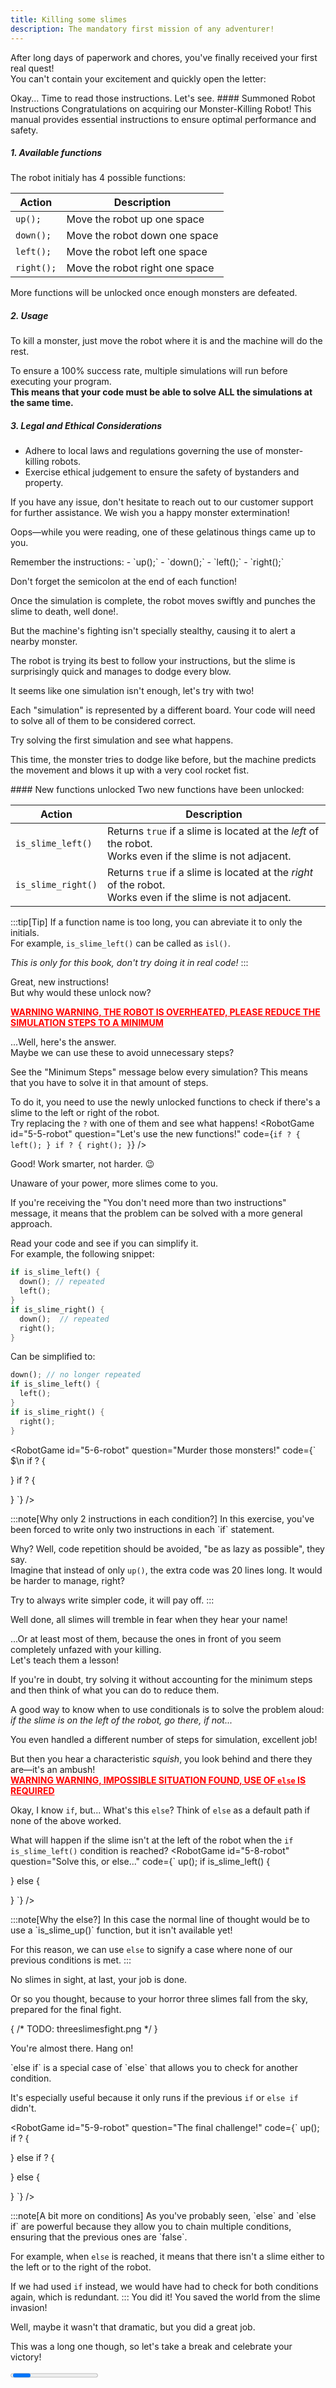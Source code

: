 ```yaml
---
title: Killing some slimes
description: The mandatory first mission of any adventurer!
---
```



<WIP />

After long days of paperwork and chores, you've finally received your first real quest!  
You can't contain your excitement and quickly open the letter:

<CodeQuestion
  id="5-1"
  code="read_quest(1);"
  editable={false}
  showLineNumbers={false}
/>

<Checkpoint id="5-1">
Okay... Time to read those instructions.  
Let's see.

<QuestionCard background="var(--color-paper)" border={false} rounded>
#### Summoned Robot Instructions
Congratulations on acquiring our Monster-Killing Robot!  
This manual provides essential instructions to ensure optimal performance and safety.

##### 1. Available functions
The robot initialy has 4 possible functions:

| Action     | Description                    |
| ---------- | ------------------------------ |
| `up();`    | Move the robot up one space    |
| `down();`  | Move the robot down one space  |
| `left();`  | Move the robot left one space  |
| `right();` | Move the robot right one space |

More functions will be unlocked once enough monsters are defeated.

##### 2. Usage
To kill a monster, just move the robot where it is and the machine will do the rest.

To ensure a 100% success rate, multiple simulations will run before executing your program.  
**This means that your code must be able to solve ALL the simulations at the same time.**

##### 3. Legal and Ethical Considerations
- Adhere to local laws and regulations governing the use of monster-killing robots.
- Exercise ethical judgement to ensure the safety of bystanders and property.

If you have any issue, don't hesitate to reach out to our customer support for further assistance.
We wish you a happy monster extermination!
</QuestionCard>


Oops—while you were reading, one of these gelatinous things came up to you.

<Hint>
Remember the instructions:
- `up();`
- `down();`
- `left();`
- `right();`

Don't forget the semicolon at the end of each function!
</Hint>

<RobotGame
  id="5-2-robot"
  question="Kill the slime!"
/>
</Checkpoint>

<Checkpoint id="5-2-robot">

Once the simulation is complete, the robot moves swiftly and punches the slime to death, well done!.

But the machine's fighting isn't specially stealthy, causing it to alert a nearby monster.

<RobotGame
  id="5-3-robot"
  question="Finish another one!"
/>
</Checkpoint>

<Checkpoint id="5-3-robot">

The robot is trying its best to follow your instructions, but the slime is surprisingly quick and manages to dodge every blow.

It seems like one simulation isn't enough, let's try with two!

<Hint>
Each "simulation" is represented by a different board.  
Your code will need to solve all of them to be considered correct.

Try solving the first simulation and see what happens.
</Hint>
<RobotGame
  id="5-4-robot"
  question="Complete the simulations!"
/>
</Checkpoint>

<Checkpoint id="5-4-robot">

This time, the monster tries to dodge like before, but the machine predicts the movement and blows it up with a very cool rocket fist.

<Comic src="/comics/robotpunch.svg" alt="robot punching slime" />

<QuestionCard background="var(--color-paper)" border={false} rounded>
#### New functions unlocked
Two new functions have been unlocked:

| Action             | Description                                                                                                    |
| ------------------ | -------------------------------------------------------------------------------------------------------------- |
| `is_slime_left()`  | Returns `true` if a slime is located at the *left* of the robot.<br/>Works even if the slime is not adjacent.  |
| `is_slime_right()` | Returns `true` if a slime is located at the *right* of the robot.<br/>Works even if the slime is not adjacent. |                                                                                    

:::tip[Tip]
If a function name is too long, you can abreviate it to only the initials.  
For example, `is_slime_left()` can be called as `isl()`.

*This is only for this book, don't try doing it in real code!*
:::
</QuestionCard>

Great, new instructions!  
But why would these unlock now?  

<b style="color: red; text-decoration: underline;">WARNING WARNING, THE ROBOT IS OVERHEATED, PLEASE REDUCE THE SIMULATION STEPS TO A MINIMUM</b>

...Well, here's the answer.  
Maybe we can use these to avoid unnecessary steps?

<Hint>
See the "Minimum Steps" message below every simulation?  
This means that you have to solve it in that amount of steps.

To do it, you need to use the newly unlocked functions to check if there's a slime to the left or right of the robot.  
Try replacing the `?` with one of them and see what happens!
</Hint>
<RobotGame
id="5-5-robot"
question="Let's use the new functions!"
code={`
if ? {
  left();
}
if ? {
  right();
}
`}
/>
</Checkpoint>

<Checkpoint id="5-5-robot">
Good! Work smarter, not harder. 😉

Unaware of your power, more slimes come to you.

<Hint>
If you're receiving the "You don't need more than two instructions" message, it means that the problem can be solved with a more general approach.  

Read your code and see if you can simplify it.  
For example, the following snippet:
```rust
if is_slime_left() {
  down(); // repeated
  left();
}
if is_slime_right() {
  down();  // repeated
  right();
}
```
Can be simplified to:
```rust
down(); // no longer repeated
if is_slime_left() {
  left();
}
if is_slime_right() {
  right();
}
```
</Hint>

<RobotGame 
id="5-6-robot"
question="Murder those monsters!"
code={`
$\\n
if ? {
  
  
}
if ? {
  
  
}
`}
/>
</Checkpoint>

<Checkpoint id="5-6-robot">
:::note[Why only 2 instructions in each condition?]
In this exercise, you've been forced to write only two instructions in each `if` statement. 

Why? Well, code repetition should be avoided, "be as lazy as possible", they say.  
Imagine that instead of only `up()`, the extra code was 20 lines long. It would be harder to manage, right?

Try to always write simpler code, it will pay off.
:::

Well done, all slimes will tremble in fear when they hear your name!  

...Or at least most of them, because the ones in front of you seem completely unfazed with your killing.  
Let's teach them a lesson!

<Hint>
If you're in doubt, try solving it without accounting for the minimum steps and then think of what you can do to reduce them.

A good way to know when to use conditionals is to solve the problem aloud:  
*if the slime is on the left of the robot, go there, if not...*
</Hint>
<RobotGame
id="5-7-robot"
question="Different minimum steps?"
/>
</Checkpoint>

<Checkpoint id="5-7-robot">
You even handled a different number of steps for simulation, excellent job!  

But then you hear a characteristic _squish_, you look behind and there they are—it's an ambush!  
<b style="color: red; text-decoration: underline">WARNING WARNING, IMPOSSIBLE SITUATION FOUND, USE OF `else` IS REQUIRED</b>  

Okay, I know `if`, but... What's this `else`?
<Hint>
Think of `else` as a default path if none of the above worked.

What will happen if the slime isn't at the left of the robot when the `if is_slime_left()` condition is reached?
</Hint>
<RobotGame
id="5-8-robot"
question="Solve this, or else..."
code={`
up();
if is_slime_left() {
  
} else {
  
}
`}
/>
</Checkpoint>

<Checkpoint id="5-8-robot">
:::note[Why the else?]
In this case the normal line of thought would be to use a `is_slime_up()` function, but it isn't available yet!

For this reason, we can use `else` to signify a case where none of our previous conditions is met.
:::

No slimes in sight, at last, your job is done.

Or so you thought, because to your horror three slimes fall from the sky, prepared for the final fight.  

{ /* TODO: threeslimesfight.png */ }

You're almost there. Hang on!

<Hint>
`else if` is a special case of `else` that allows you to check for another condition.

It's especially useful because it only runs if the previous `if` or `else if` didn't.
</Hint>

<RobotGame
id="5-9-robot"
question="The final challenge!"
code={`
up();
if ? {
  
} else if ? {
  
} else {
  
}
`}
/>
</Checkpoint>

<Checkpoint id="5-9-robot">
:::note[A bit more on conditions]
As you've probably seen, `else` and `else if` are powerful because they allow you to chain multiple conditions, ensuring that the previous ones are `false`.

For example, when `else` is reached, it means that there isn't a slime either to the left or to the right of the robot.

If we had used `if` instead, we would have had to check for both conditions again, which is redundant.
:::
You did it! You saved the world from the slime invasion!

Well, maybe it wasn't that dramatic, but you did a great job.

This was a long one though, so let's take a break and celebrate your victory!
</Checkpoint>

<Progress id="5" total={9} />